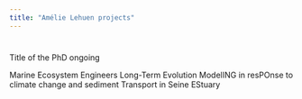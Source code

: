 ```yaml
---
title: "Amélie Lehuen projects"
---
```


# 
Title of the PhD ongoing

Marine Ecosystem Engineers Long-Term Evolution ModelING in resPOnse to climate change and sediment Transport in Seine EStuary

